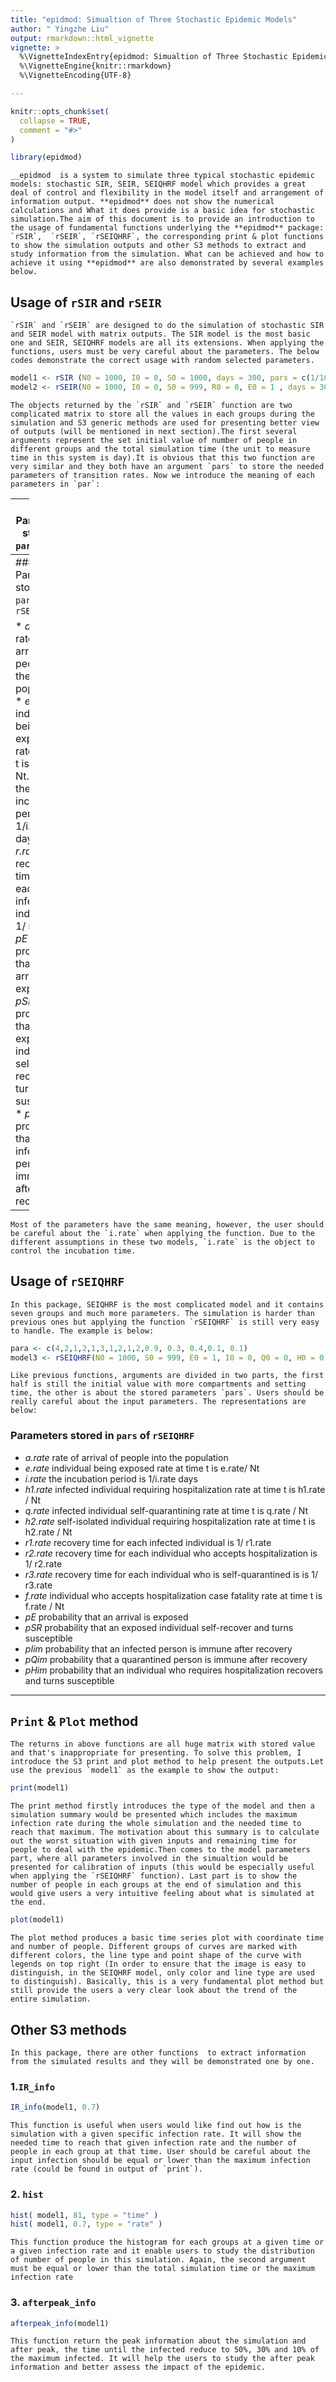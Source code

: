 ```yaml
---
title: "epidmod: Simualtion of Three Stochastic Epidemic Models"
author: " Yingzhe Liu"
output: rmarkdown::html_vignette
vignette: >
  %\VignetteIndexEntry{epidmod: Simualtion of Three Stochastic Epidemic Models}
  %\VignetteEngine{knitr::rmarkdown}
  %\VignetteEncoding{UTF-8}

---
```


```r
knitr::opts_chunk$set(
  collapse = TRUE,
  comment = "#>"
)
```

```r
library(epidmod)
```


    __epidmod  is a system to simulate three typical stochastic epidemic models: stochastic SIR, SEIR, SEIQHRF model which provides a great deal of control and flexibility in the model itself and arrangement of information output. **epidmod** does not show the numerical calculations and What it does provide is a basic idea for stochastic simulation.The aim of this document is to provide an introduction to the usage of fundamental functions underlying the **epidmod** package: `rSIR`,  `rSEIR`, `rSEIQHRF`, the corresponding print & plot functions to show the simulation outputs and other S3 methods to extract and study information from the simulation. What can be achieved and how to achieve it using **epidmod** are also demonstrated by several examples below.


## Usage of `rSIR` and `rSEIR` 
    `rSIR` and `rSEIR` are designed to do the simulation of stochastic SIR and SEIR model with matrix outputs. The SIR model is the most basic one and SEIR, SEIQHRF models are all its extensions. When applying the functions, users must be very careful about the parameters. The below codes demonstrate the correct usage with random selected parameters.



```r

model1 <- rSIR (N0 = 1000, I0 = 0, S0 = 1000, days = 300, pars = c(1/10, 1, 1/5, 0.1, 0.1))
model2 <- rSEIR(N0 = 1000, I0 = 0, S0 = 999, R0 = 0, E0 = 1 , days = 300, pars = c(1/12, 1, 1/4, 1/5, 0.3, 0.2, 0.7))

```
   
    

    The objects returned by the `rSIR` and `rSEIR` function are two complicated matrix to store all the values in each groups during the simulation and S3 generic methods are used for presenting better view of outputs (will be mentioned in next section).The first several arguments represent the set initial value of number of people in different groups and the total simulation time (the unit to measure time in this system is day).It is obvious that this two function are very similar and they both have an argument `pars` to store the needed parameters of transition rates. Now we introduce the meaning of each parameters in `par`:
    
    
---
### Parameters stored in `pars` of `rSIR`

* *a.rate*     rate of arrival of people into the population
* *i.rate*     individual infection rate at time t is i.rate/ Nt
* *r.rate*     recovery time for each infected individual is 1/ r.rate
* *pI*         probability that an arrival is infected
* *pIm*        probability that an infected person is immune after recovery

---
### Parameters stored in `pars` of `rSEIR`

* *a.rate*     rate of arrival of people into the population
* *e.rate*     individual being exposed rate at time t is e.rate/ Nt.
* *i.rate*     the incubation period is 1/i.rate days
* *r.rate*     recovery time for each infected individual is 1/ r.rate
* *pE*         probability that an arrival is exposed.
* *pSR*        probability that an exposed individual self-recover and turns susceptible.
* *pIm*        probability that an infected person is immune after recovery

---
    Most of the parameters have the same meaning, however, the user should be careful about the `i.rate` when applying the function. Due to the different assumptions in these two models, `i.rate` is the object to control the incubation time.  


## Usage of `rSEIQHRF`
    In this package, SEIQHRF is the most complicated model and it contains seven groups and much more parameters. The simulation is harder than previous ones but applying the function `rSEIQHRF` is still very easy to handle. The example is below:

```r

para <- c(4,2,1,2,1,3,1,2,1,2,0.9, 0.3, 0.4,0.1, 0.1)
model3 <- rSEIQHRF(N0 = 1000, S0 = 999, E0 = 1, I0 = 0, Q0 = 0, H0 = 0, R0 = 0, F0 = 0, days = 300, pars = para )

```

    Like previous functions, arguments are divided in two parts, the first half is still the initial value with more compartments and setting time, the other is about the stored parameters `pars`. Users should be really careful about the input parameters. The representations are below:

### Parameters stored in `pars` of `rSEIQHRF`

* *a.rate*     rate of arrival of people into the population
* *e.rate*     individual being exposed rate at time t is e.rate/ Nt
* *i.rate*     the incubation period is 1/i.rate days
* *h1.rate*    infected individual requiring hospitalization rate at time t is h1.rate / Nt
* *q.rate*     infected individual self-quarantining rate at time t is q.rate / Nt
* *h2.rate*    self-isolated individual requiring hospitalization rate at time t is h2.rate / Nt
* *r1.rate*    recovery time for each infected individual is 1/ r1.rate
* *r2.rate*    recovery time for each individual who accepts hospitalization is 1/ r2.rate
* *r3.rate*    recovery time for each individual who is self-quarantined is is 1/ r3.rate
* *f.rate*     individual who accepts hospitalization case fatality rate at time t is f.rate / Nt
* *pE*         probability that an arrival is exposed
* *pSR*        probability that an exposed individual self-recover and turns susceptible
* *pIim*       probability that an infected person is immune after recovery
* *pQim*       probability that a quarantined person  is immune after recovery
* *pHim*       probability that an individual who requires hospitalization recovers and  turns susceptible

---



## `Print` & `Plot` method
    The returns in above functions are all huge matrix with stored value and that's inappropriate for presenting. To solve this problem, I introduce the S3 print and plot method to help present the outputs.Let use the previous `model1` as the example to show the output:

```r
print(model1)

```
    The print method firstly introduces the type of the model and then a simulation summary would be presented which includes the maximum infection rate during the whole simulation and the needed time to reach that maximum. The motivation about this summary is to calculate out the worst situation with given inputs and remaining time for people to deal with the epidemic.Then comes to the model parameters part, where all parameters involved in the simualtion would be presented for calibration of inputs (this would be especially useful when applying the `rSEIQHRF` function). Last part is to show the number of people in each groups at the end of simulation and this would give users a very intuitive feeling about what is simulated at the end.

```r
plot(model1)

```

    The plot method produces a basic time series plot with coordinate time and number of people. Different groups of curves are marked with different colors, the line type and point shape of the curve with legends on top right (In order to ensure that the image is easy to distinguish, in the SEIQHRF model, only color and line type are used to distinguish). Basically, this is a very fundamental plot method but still provide the users a very clear look about the trend of the entire simulation.


## Other S3 methods
    In this package, there are other functions  to extract information from the simulated results and they will be demonstrated one by one.

### 1.`IR_info` 
```r
IR_info(model1, 0.7)
```
    This function is useful when users would like find out how is the simulation with a given specific infection rate. It will show the needed time to reach that given infection rate and the number of people in each group at that time. User should be careful about the input infection should be equal or lower than the maximum infection rate (could be found in output of `print`).

### 2. `hist` 
```r
hist( model1, 81, type = "time" )
hist( model1, 0.7, type = "rate" )
```

    This function produce the histogram for each groups at a given time or a given infection rate and it enable users to study the distribution of number of people in this simulation. Again, the second argument must be equal or lower than the total simulation time or the maximum infection rate

### 3. `afterpeak_info` 
```r
afterpeak_info(model1)

```
    This function return the peak information about the simulation and after peak, the time until the infected reduce to 50%, 30% and 10% of the maximum infected. It will help the users to study the after peak information and better assess the impact of the epidemic.
